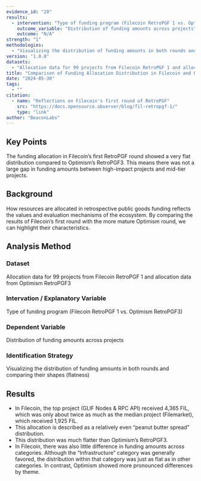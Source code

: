 ```yaml
---
evidence_id: "20"
results:
  - intervention: "Type of funding program (Filecoin RetroPGF 1 vs. Optimism RetroPGF3)"
    outcome_variable: "Distribution of funding amounts across projects"
    outcome: "N/A"
strength: "1"
methodologies:
  - "Visualizing the distribution of funding amounts in both rounds and comparing their shapes (flatness)"
version: "1.0.0"
datasets:
  - "Allocation data for 99 projects from Filecoin RetroPGF 1 and allocation data from Optimism RetroPGF3"
title: "Comparison of Funding Allocation Distribution in Filecoin and Optimism’s RetroPGF"
date: "2024-05-30"
tags:
  - ""
citation:
  - name: "Reflections on Filecoin's first round of RetroPGF"
    src: "https://docs.opensource.observer/blog/fil-retropgf-1/"
    type: "link"
author: "BeaconLabs"
---
```


## Key Points

The funding allocation in Filecoin’s first RetroPGF round showed a very flat distribution compared to Optimism’s RetroPGF3. This means there was not a large gap in funding amounts between high-impact projects and mid-tier projects.

## Background

How resources are allocated in retrospective public goods funding reflects the values and evaluation mechanisms of the ecosystem. By comparing the results of Filecoin’s first round with the more mature Optimism round, we can highlight their characteristics.

## Analysis Method

### Dataset

Allocation data for 99 projects from Filecoin RetroPGF 1 and allocation data from Optimism RetroPGF3

### Intervation / Explanatory Variable

Type of funding program (Filecoin RetroPGF 1 vs. Optimism RetroPGF3)

### Dependent Variable

Distribution of funding amounts across projects

### Identification Strategy

Visualizing the distribution of funding amounts in both rounds and comparing their shapes (flatness)

## Results

- In Filecoin, the top project (GLIF Nodes & RPC API) received 4,365 FIL, which was only about twice as much as the median project (Filemarket), which received 1,925 FIL.
- This allocation is described as a relatively even “peanut butter spread” distribution.
- This distribution was much flatter than Optimism’s RetroPGF3.
- In Filecoin, there was also little difference in funding amounts across categories. Although the “Infrastructure” category was generally favored, the distribution within that category was just as flat as in other categories. In contrast, Optimism showed more pronounced differences by theme.

